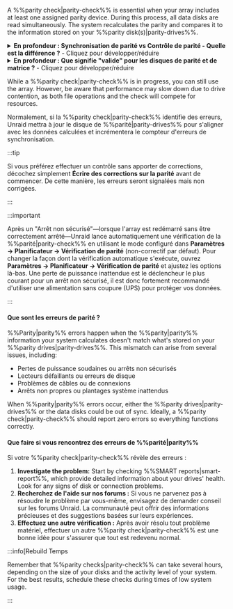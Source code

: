 A %%parity check|parity-check%% is essential when your array includes at least one assigned parity device. During this process, all data disks are read simultaneously. The system recalculates the parity and compares it to the information stored on your %%parity disk(s)|parity-drives%%.

<details>
  <summary><strong>En profondeur : Synchronisation de parité vs Contrôle de parité - Quelle est la différence ?</strong> - Cliquez pour développer/réduire</summary>

  A %%parity|parity%% sync reads all data disks and creates %%parity|parity%% from scratch, saving the results on the %%parity drives|parity-drives%%. This process typically happens when you add or replace a %%parity drives|parity-drives%% or after significant configuration changes.

  A %%parity check|parity-check%% reads all data disks along with the %%parity drives|parity-drives%%. It recalculates the %%parity|parity%% values and compares them to the stored values. There are two modes for running a %%parity check|parity-check%%:

  - **Correctif (CORRECT) :** S'il trouve un décalage, il met à jour le disque de %%parité|parity-drives%% et journalise l'événement.
  - **Non-correctif (NOCORRECT) :** Journalise uniquement les erreurs trouvées sans mettre à jour la parité.

  To avoid excessive logging, only the first 100 addresses with errors are reported during a %%parity check|parity-check%%. These mismatches are referred to as **sync errors** and indicate where the parity does not align with the data, typically due to issues such as sudden power losses or hardware problems. Each sync error is counted in 4KiB blocks - this is the system's I/O unit size (known as the Linux page size).
</details>

<details>
  <summary><strong>En profondeur : Que signifie "valide" pour les disques de parité et de matrice ?</strong> - Cliquez pour développer/réduire</summary>

  Un **disque de %%parité|parity%% valide** indique qu'après la dernière synchronisation de %%parité|parity%% réussie, Unraid a reconnu la %%parité|parity%% comme "bonne", c'est-à-dire qu'elle est adaptée à la récupération des données en cas de défaillance d'un disque. Le statut "valide" s'applique à chaque disque de la matrice, pas seulement à celui de la %%parité|parity%%. Si tous les disques sauf un sont valides, Unraid peut reconstruire les données du disque manquant ou défaillant en utilisant la %%parité|parity%%.

  Unraid maintains the %%parity disk|parity-drives%%'s "valid" status even when some sync errors occur following a non-correcting check. This ensures that you can still recover a failed disk. If the %%parity|parity%% were marked as invalid, you would risk having two invalid disks after just one additional failure, leading to potential data loss.
</details>

While a %%parity check|parity-check%% is in progress, you can still use the array. However, be aware that performance may slow down due to drive contention, as both file operations and the check will compete for resources.

Normalement, si la %%parity check|parity-check%% identifie des erreurs, Unraid mettra à jour le disque de %%parité|parity-drives%% pour s'aligner avec les données calculées et incrémentera le compteur d'erreurs de synchronisation.

:::tip

Si vous préférez effectuer un contrôle sans apporter de corrections, décochez simplement **Écrire des corrections sur la parité** avant de commencer. De cette manière, les erreurs seront signalées mais non corrigées.

:::

:::important

Après un "Arrêt non sécurisé"—lorsque l'array est redémarré sans être correctement arrêté—Unraid lance automatiquement une vérification de la %%parité|parity-check%% en utilisant le mode configuré dans **Paramètres → Planificateur → Vérification de parité** (non-correctif par défaut). Pour changer la façon dont la vérification automatique s'exécute, ouvrez **Paramètres → Planificateur → Vérification de parité** et ajustez les options là-bas. Une perte de puissance inattendue est le déclencheur le plus courant pour un arrêt non sécurisé, il est donc fortement recommandé d'utiliser une alimentation sans coupure (UPS) pour protéger vos données.

:::

<h4>Que sont les erreurs de parité ?</h4>

%%Parity|parity%% errors happen when the %%parity|parity%% information your system calculates doesn't match what's stored on your %%parity drives|parity-drives%%. This mismatch can arise from several issues, including:

- Pertes de puissance soudaines ou arrêts non sécurisés
- Lecteurs défaillants ou erreurs de disque
- Problèmes de câbles ou de connexions
- Arrêts non propres ou plantages système inattendus

When %%parity|parity%% errors occur, either the %%parity drives|parity-drives%% or the data disks could be out of sync. Ideally, a %%parity check|parity-check%% should report zero errors so everything functions correctly.

<h4>Que faire si vous rencontrez des erreurs de %%parité|parity%%</h4>

Si votre %%parity check|parity-check%% révèle des erreurs :

1. **Investigate the problem:** Start by checking %%SMART reports|smart-report%%, which provide detailed information about your drives' health. Look for any signs of disk or connection problems.
2. **Recherchez de l'aide sur nos forums :** Si vous ne parvenez pas à résoudre le problème par vous-même, envisagez de demander conseil sur les forums Unraid. La communauté peut offrir des informations précieuses et des suggestions basées sur leurs expériences.
3. **Effectuez une autre vérification :** Après avoir résolu tout problème matériel, effectuer un autre %%parity check|parity-check%% est une bonne idée pour s'assurer que tout est redevenu normal.

:::info[Rebuild Temps

Remember that %%parity checks|parity-check%% can take several hours, depending on the size of your disks and the activity level of your system. For the best results, schedule these checks during times of low system usage.

:::
